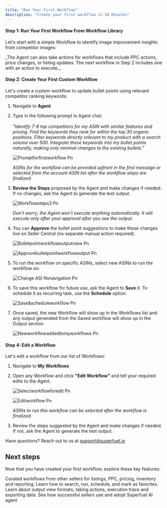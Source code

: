 ```yaml
---
title: "Run Your First Workflow"
description: "Create your first workflow in 10 Minutes"
---
```


#### **Step 1: Run Your First Workflow From Workflow Library**

Let's start with a simple Workflow to identify image improvement insights from competitor images:

<Steps>
  <Step title="Navigate to Workflow Library in Workflows section" titleSize="p">
    
  </Step>
  <Step title='Click on the Workflow "Identify Image Improvement Insights From Competitor Images" to see its logic/steps' titleSize="p">
    
  </Step>
  <Step title='"Add" the Workflow to your account '>
    
  </Step>
  <Step title='Find the newly added workflow in your "Workflows" section and click "Run now"'>
    
  </Step>
  <Step title="Select ASINs from the list (sort by sales if needed) or paste your required ASINs ">
    
  </Step>
  <Step title="A new tab will open with the Workflow output in the Output section (output generation will take a few minutes) ">
    
  </Step>
  <Step title='View the output by expanding the details section, scrolling to the right and clicking on "View"'>
    
  </Step>
</Steps>

<Info>
  _The Agent can also take actions for workflows that include PPC actions, price changes, or listing updates. The next workflow in Step 2 includes one with an action to execute._
</Info>

#### **Step 2: Create Your First Custom Workflow**

Let's create a custom workflow to update bullet points using relevant competitor ranking keywords:

1. Navigate to **Agent**
2. Type in the following prompt in Agent chat:\
   \
   _"Identify 7-8 top competitors for my ASIN with similar features and pricing. Find the keywords they rank for within the top 30 organic positions. Filter keywords directly relevant to my product with a search volume over 500. Integrate these keywords into my bullet points naturally, making only minimal changes to the existing bullets."_

   ![Promptforfirstworkflow Pn](/images/Promptforfirstworkflow.png)

   _ASINs for the workflow can be provided upfront in the first message or selected from the account ASIN list after the workflow steps are finalized._
3. **Review the Steps** proposed by the Agent and make changes if needed. If no changes, ask the Agent to generate the test output.

   ![Workflowsteps3 Pn](/images/Workflowsteps3.png)

   _Don't worry, the Agent won't execute anything automatically. It will execute only after your approval after you see the output._
5. You can **Approve** the bullet point suggestions to make these changes live on Seller Central (no separate manual action required).

   ![Bulletpointworkflowoutputview Pn](/images/Bulletpointworkflowoutputview.png)

   ![Approvebulletpointworkflowoutput Pn](/images/Approvebulletpointworkflowoutput.png)
6. To run the workflow on specific ASINs, select new ASINs to run the workflow on.

   ![Change ASI Nsnavigation Pn](/images/ChangeASINsnavigation.png)
7. To save this workflow for future use, ask the Agent to **Save** it. To schedule it as recurring task, use the **Schedule** option.

   ![Save&scheduleworkflow Pn](/images/Save&scheduleworkflow.png)
8. Once saved, the new Workflow will show up in the Workflows list and any output generated from the Saved workflow will show up in the Output section

   ![Newworkflowaddedtomyworkflows Pn](/images/Newworkflowaddedtomyworkflows.png)

#### **Step 4: Edit a Workflow**

Let's edit a workflow from our list of Workflows:

1. Navigate to **My Workflows**
3. Open any Workflow and click **"Edit Workflow"** and tell your required edits to the Agent.

   ![Selectworkflowforedit Pn](/images/Selectworkflowforedit.png)

   ![Editworkflow Pn](/images/Editworkflow.png)

   _ASINs to run this workflow can be selected after the workflow is finalized._
4. Review the steps suggested by the Agent and make changes if needed. If not, ask the Agent to generate the test output.

Have questions? Reach out to us at [support@superfuel.io](mailto:support@superfuel.io)

## Next steps

Now that you have created your first workflow, explore these key features:

<Columns cols={2}>
  <Card title="Workflow Library" icon="book" href="/development">
    Curated workflows from other sellers for listings, PPC, pricing, inventory and reporting.
  </Card>
  <Card title="Manage Your Workflows" icon="chart-network" href="/essentials/settings">
    Learn how to search, run, schedule, and mark as favorites.
  </Card>
  <Card title="Viewing Outputs & Taking Actions" icon="book" href="/essentials/navigation">
    Learn about output view formats, taking actions, execution trace and exporting data.
  </Card>
  <Card title="Best Practices" icon="lightbulb" href="/api-reference/introduction">
    See how successful sellers use and adopt Superfuel AI agent
  </Card>
</Columns>